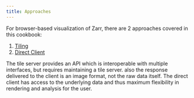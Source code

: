 ```yaml
---
title: Approaches
---
```


For browser-based visualization of Zarr, there are 2 approaches covered in this cookbook:

1. [Tiling](./tiling.qmd)
2. [Direct Client](./direct-client.md)

The tile server provides an API which is interoperable with multiple interfaces, but requires maintaining a tile server. also the response delivered to the client is an image format, not the raw data itself. The direct client has access to the underlying data and thus maximum flexibility in rendering and analysis for the user.
